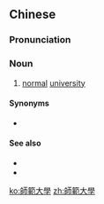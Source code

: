{{also|师范大学}}
==Chinese==
{{zh-forms|s=师范大学|type=22}}

===Pronunciation===
{{zh-pron
|m=shīfàn dàxué
|c=si1 faan6 daai6 hok6
|mn=Su-hoān-tāi-ha̍k
|cat=n
}}

===Noun===
{{zh-noun}}

# [[normal]] [[university]] {{gloss|school created to train teachers}}

====Synonyms====
* {{zh-l|師大}}

====See also====
* {{zh-l|師範學院}}
* {{zh-l|師院}}

{{zh-cat|Education|Schools}}

[[ko:師範大學]]
[[zh:師範大學]]